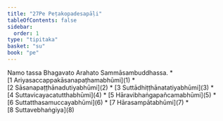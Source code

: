 ```yaml
---
title: "27Pe Peṭakopadesapāḷi"
tableOfContents: false
sidebar:
  order: 1
type: "tipitaka"
basket: "su"
book: "pe"
---
```


<Paragraph number="1" type="center" book="pe">
Namo tassa Bhagavato Arahato Sammāsambuddhassa.

</Paragraph>

<TableOfContents book="pe" section="27">
* [1 Ariyasaccappakāsanapaṭhamabhūmi](1)
* [2 Sāsanapaṭṭhānadutiyabhūmi](2)
* [3 Suttādhiṭṭhānatatiyabhūmi](3)
* [4 Suttavicayacatutthabhūmi](4)
* [5 Hāravibhaṅgapañcamabhūmi](5)
* [6 Suttatthasamuccayabhūmi](6)
* [7 Hārasampātabhūmi](7)
* [8 Suttavebhaṅgiya](8)
</TableOfContents>
